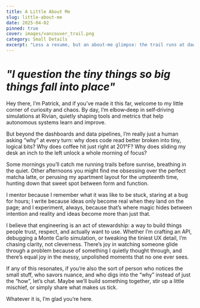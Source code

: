 ```yaml
---
title: A Little About Me
slug: little-about-me
date: 2025-04-02
pinned: true
cover: images/vancouver_trail.png
category: Small Details
excerpt: "Less a resume, but an about‑me glimpse: the trail runs at dawn, weekend espresso tinkering, and small details that shape my world."
---
```


# *"I question the tiny things so big things fall into place"*

Hey there, I’m Patrick, and if you’ve made it this far, welcome to my little corner of curiosity and chaos. By day, I’m elbow‑deep in self‑driving simulations at Rivian, quietly shaping tools and metrics that help autonomous systems learn and improve.

But beyond the dashboards and data pipelines, I’m really just a human asking “why” at every turn: why does code read better broken into tiny, logical bits? Why does coffee hit just right at 201°F? Why does sliding my desk an inch to the left unlock a whole morning of focus?

Some mornings you’ll catch me running trails before sunrise, breathing in the quiet. Other afternoons you might find me obsessing over the perfect matcha latte, or perusing my apartment layout for the umpteenth time, hunting down that sweet spot between form and function.

I mentor because I remember what it was like to be stuck, staring at a bug for hours; I write because ideas only become real when they land on the page; and I experiment, always, because that’s where magic hides between intention and reality and ideas become more than just that.

I believe that engineering is an act of stewardship: a way to build things people trust, respect, and actually want to use. Whether I’m crafting an API, debugging a Monte Carlo simulation, or tweaking the tiniest UX detail, I’m chasing clarity, not cleverness. There’s joy in watching someone glide through a problem because of something I quietly thought through, and there’s equal joy in the messy, unpolished moments that no one ever sees.

If any of this resonates, if you’re also the sort of person who notices the small stuff, who savors nuance, and who digs into the “why” instead of just the “how”, let’s chat. Maybe we’ll build something together, stir up a little mischief, or simply share what makes us tick.

Whatever it is, I’m glad you’re here.
